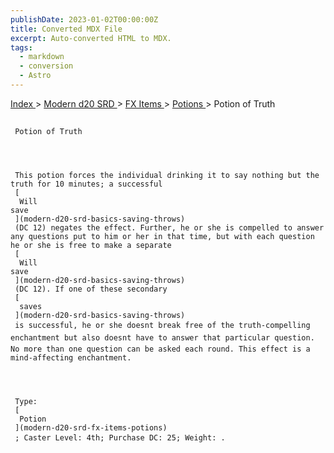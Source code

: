 ```yaml
---
publishDate: 2023-01-02T00:00:00Z
title: Converted MDX File
excerpt: Auto-converted HTML to MDX.
tags:
  - markdown
  - conversion
  - Astro
---
```







[
      Index
     ](-index)
     >
     [
      Modern d20 SRD
     ](modern-d20-srd-index)
     >
     [
      FX Items
     ](modern-d20-srd-fx-items-index)
     >
     [
      Potions
     ](modern-d20-srd-fx-items-potions)
     > Potion of Truth
    





## 
     Potion of Truth
    



     This potion forces the individual drinking it to say nothing but the truth for 10 minutes; a successful
     [
      Will
    save
     ](modern-d20-srd-basics-saving-throws)
     (DC 12) negates the effect. Further, he or she is compelled to answer any questions put to him or her in that time, but with each question he or she is free to make a separate
     [
      Will
    save
     ](modern-d20-srd-basics-saving-throws)
     (DC 12). If one of these secondary
     [
      saves
     ](modern-d20-srd-basics-saving-throws)
     is successful, he or she doesnt break free of the truth-compelling enchantment but also doesnt have to answer that particular question. No more than one question can be asked each round. This effect is a mind-affecting enchantment.
    



     Type:
     [
      Potion
     ](modern-d20-srd-fx-items-potions)
     ; Caster Level: 4th; Purchase DC: 25; Weight: .
    




